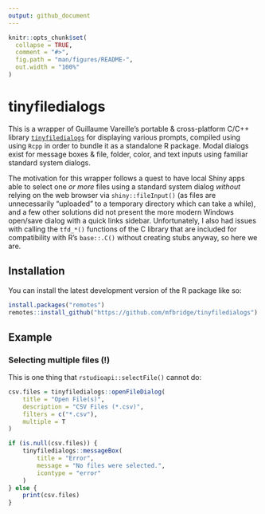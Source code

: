 ```yaml
---
output: github_document
---
```


<!-- README.md is generated from README.Rmd. Please edit that file -->

```r
knitr::opts_chunk$set(
  collapse = TRUE,
  comment = "#>",
  fig.path = "man/figures/README-",
  out.width = "100%"
)
```

# tinyfiledialogs

<!-- badges: start -->
<!-- badges: end -->

This is a wrapper of Guillaume Vareille's portable & cross-platform C/C++ library <a href='https://sourceforge.net/projects/tinyfiledialogs/'>`tinyfiledialogs`</a> 
for displaying various prompts, compiled using using `Rcpp` in order to bundle it as a standalone R package. Modal dialogs exist for message boxes & file, folder, 
color, and text inputs using familiar standard system dialogs.

The motivation for this wrapper follows a quest to have local Shiny apps able to select one _or more_ files using a standard system dialog _without_ relying 
on the web browser via `shiny::fileInput()` (as files are unnecessarily "uploaded" to a temporary directory which can take a while), and a few other solutions 
did not present the more modern Windows open/save dialog with a quick links sidebar. Unfortunately, I also had issues with calling the `tfd_*()` functions of 
the C library that are included for compatibility with R's `base::.C()` without creating stubs anyway, so here we are.

## Installation

You can install the latest development version of the R package like so:

``` r
install.packages("remotes")
remotes::install_github("https://github.com/mfbridge/tinyfiledialogs")
```

## Example

### Selecting multiple files (!)

This is one thing that `rstudioapi::selectFile()` cannot do:

``` r
csv.files = tinyfiledialogs::openFileDialog(
    title = "Open File(s)",
    description = "CSV Files (*.csv)",
    filters = c("*.csv"), 
    multiple = T
)

if (is.null(csv.files)) {
    tinyfiledialogs::messageBox(
        title = "Error", 
        message = "No files were selected.", 
        icontype = "error"
    )
} else {
    print(csv.files)
}
```

